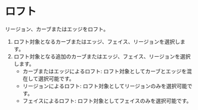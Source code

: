 
# ロフト

リージョン、カーブまたはエッジをロフト。

<Reference shortcut="L" command="Loft" button="" />


1. ロフト対象となるカーブまたはエッジ、フェイス、リージョンを選択します。
2. ロフト対象となる追加のカーブまたはエッジ、フェイス、リージョンを選択します。
    - カーブまたはエッジによるロフト: ロフト対象としてカーブとエッジを混在して選択可能です。
    - リージョンによるロフト: ロフト対象としてリージョンのみを選択可能です。
    - フェイスによるロフト: ロフト対象としてフェイスのみを選択可能です。

